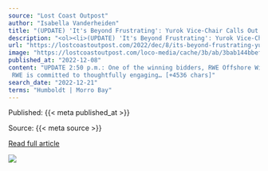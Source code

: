 ```yaml
---
source: "Lost Coast Outpost"
author: "Isabella Vanderheiden"
title: "(UPDATE) 'It's Beyond Frustrating': Yurok Vice-Chair Calls Out Provisional Winners of Offshore Wind Bid for Failing to Engage With the Tribe Ahead of This Week's Auction - Lost Coast Outpost"
description: "<ol><li>(UPDATE) 'It's Beyond Frustrating': Yurok Vice-Chair Calls Out Provisional Winners of Offshore Wind Bid for Failing to Engage With the Tribe Ahead of This Week's Auction Lost Coast Outpost </li><li>Winners of offshore Morro Bay wind energy leases an…"
url: "https://lostcoastoutpost.com/2022/dec/8/its-beyond-frustrating-yurok-vice-chair-calls-out/"
image: "https://lostcoastoutpost.com/loco-media/cache/3b/ab/3bab144bbefcc585e6a03da9846af2cd.webp"
published_at: "2022-12-08"
content: "UPDATE 2:50 p.m.: One of the winning bidders, RWE Offshore Wind Holdings, LLC, sent the following response to the Outpost’s request for additional comment:
 RWE is committed to thoughtfully engaging… [+4536 chars]"
search_date: "2022-12-21"
terms: "Humboldt | Morro Bay"
---
```



Published: {{< meta published_at >}}


Source: {{< meta source >}}


[Read full article]({{< meta url >}})



![](`r rmarkdown::metadata$image[1]`)
